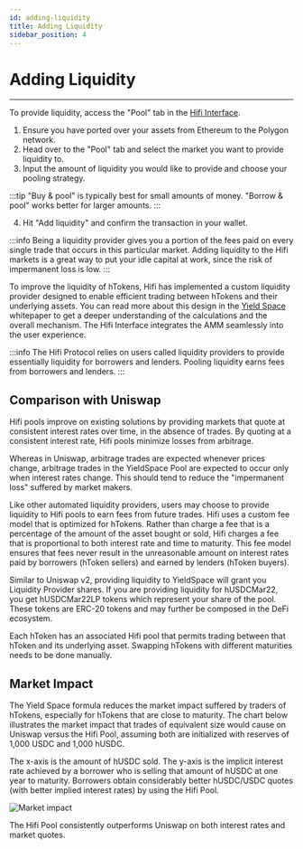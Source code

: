 ```yaml
---
id: adding-liquidity
title: Adding Liquidity
sidebar_position: 4
---
```



# Adding Liquidity

<YouTubeEmbed embedId="5NU6dIAoJyE" />

---

To provide liquidity, access the "Pool" tab in the [Hifi Interface](https://app.hifi.finance).

1. Ensure you have ported over your assets from Ethereum to the Polygon network.
2. Head over to the "Pool" tab and select the market you want to provide liquidity to.
3. Input the amount of liquidity you would like to provide and choose your pooling strategy.

:::tip
"Buy & pool" is typically best for small amounts of money. "Borrow & pool" works better for larger amounts.
:::

4. Hit "Add liquidity" and confirm the transaction in your wallet.

:::info
Being a liquidity provider gives you a portion of the fees paid on every single trade that occurs in this particular
market. Adding liquidity to the Hifi markets is a great way to put your idle capital at work, since the risk of
impermanent loss is low.
:::

To improve the liquidity of hTokens, Hifi has implemented a custom liquidity provider designed to enable efficient
trading between hTokens and their underlying assets. You can read more about this design in the [Yield
Space](https://yield.is/YieldSpace.pdf) whitepaper to get a deeper understanding of the calculations and the overall
mechanism. The Hifi Interface integrates the AMM seamlessly into the user experience.

:::info
The Hifi Protocol relies on users called liquidity providers to provide essentially liquidity for borrowers and lenders.
Pooling liquidity earns fees from borrowers and lenders.
:::

## Comparison with Uniswap

Hifi pools improve on existing solutions by providing markets that quote at consistent interest rates over time, in the
absence of trades. By quoting at a consistent interest rate, Hifi pools minimize losses from arbitrage.

Whereas in Uniswap, arbitrage trades are expected whenever prices change, arbitrage trades in the YieldSpace Pool are expected to
occur only when interest rates change. This should tend to reduce the "impermanent loss" suffered by market makers.

Like other automated liquidity providers, users may choose to provide liquidity to Hifi pools to earn fees from future trades. Hifi uses a custom fee model that is optimized for hTokens. Rather than charge a fee that is a percentage of the amount of the asset bought or sold, Hifi charges a fee that is proportional to both interest rate and time to maturity. This fee model ensures that fees never result in the unreasonable amount on interest rates paid by borrowers (hToken sellers) and earned by lenders (hToken buyers).

Similar to Uniswap v2, providing liquidity to YieldSpace will grant you Liquidity Provider shares. If you are providing
liquidity for hUSDCMar22, you get hUSDCMar22LP tokens which represent your share of the pool. These tokens are ERC-20
tokens and may further be composed in the DeFi ecosystem.

Each hToken has an associated Hifi pool that permits trading between that hToken and its underlying asset. Swapping hTokens with different maturities needs to be done manually.

## Market Impact

The Yield Space formula reduces the market impact suffered by traders of hTokens, especially for hTokens that are close to maturity. The chart below illustrates the market impact that trades of equivalent size would cause on Uniswap versus the Hifi Pool, assuming both are initialized with reserves of 1,000 USDC and 1,000 hUSDC.

The x-axis is the amount of hUSDC sold. The y-axis is the implicit interest rate achieved by a borrower who is selling
that amount of hUSDC at one year to maturity. Borrowers obtain considerably better hUSDC/USDC quotes (with better
implied interest rates) by using the Hifi Pool.

![Market impact](/img/guides/market-impact.png)

The Hifi Pool consistently outperforms Uniswap on both interest rates and market quotes.
